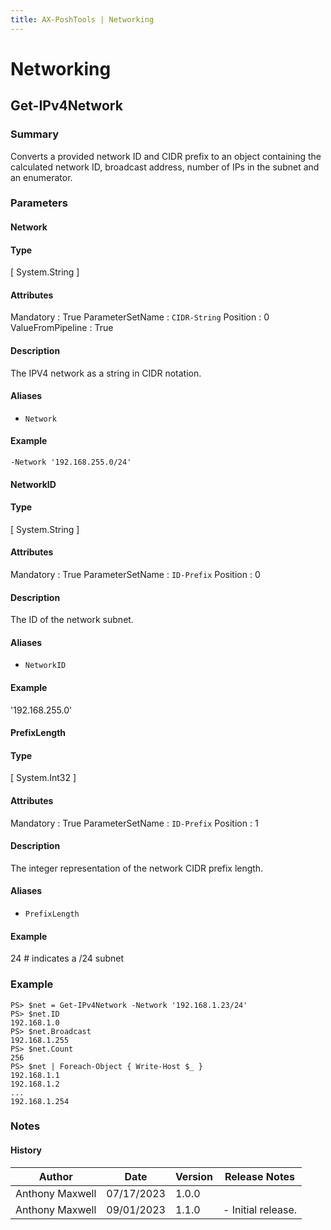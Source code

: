 ```yaml
---
title: AX-PoshTools | Networking
---
```

# Networking

## Get-IPv4Network
### Summary
Converts a provided network ID and CIDR prefix to an object containing the calculated network ID, broadcast address, number of IPs in the subnet and an enumerator.
### Parameters
#### Network
#### Type
[ System.String ]
#### Attributes
Mandatory         : True
ParameterSetName  : `CIDR-String`
Position          : 0
ValueFromPipeline : True
#### Description
The IPV4 network as a string in CIDR notation.
#### Aliases
- `Network`
#### Example
`-Network '192.168.255.0/24'`
#### NetworkID
#### Type
[ System.String ]
#### Attributes
Mandatory         : True
ParameterSetName  : `ID-Prefix`
Position          : 0
#### Description
The ID of the network subnet.
#### Aliases
- `NetworkID`
#### Example
'192.168.255.0'
#### PrefixLength
#### Type
[ System.Int32 ]
#### Attributes
Mandatory         : True
ParameterSetName  : `ID-Prefix`
Position          : 1
#### Description
The integer representation of the network CIDR prefix length.
#### Aliases
- `PrefixLength`
#### Example
24 # indicates a /24 subnet
### Example
```
PS> $net = Get-IPv4Network -Network '192.168.1.23/24'
PS> $net.ID
192.168.1.0
PS> $net.Broadcast
192.168.1.255
PS> $net.Count
256
PS> $net | Foreach-Object { Write-Host $_ }
192.168.1.1
192.168.1.2
...
192.168.1.254
```
### Notes
#### History
 | Author | Date | Version | Release Notes |
| - | -- | -- | - |
| Anthony Maxwell | 07/17/2023 | 1.0.0 |  |
| Anthony Maxwell | 09/01/2023 | 1.1.0 | - Initial release. |